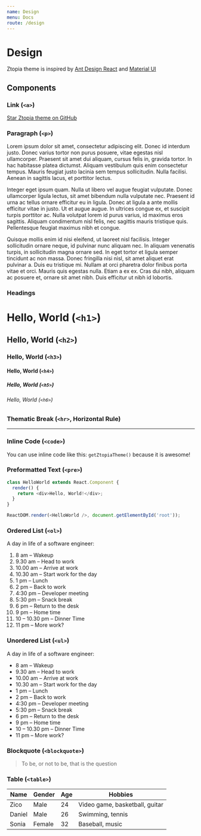 ```yaml
---
name: Design
menu: Docs
route: /design
---
```


# Design

Ztopia theme is inspired by [Ant Design React](https://ant.design/docs/react/introduce) and [Material UI](https://material-ui.com/)

## Components

### Link (`<a>`)

[Star Ztopia theme on GitHub](https://github.com/zicodeng)

### Paragraph (`<p>`)

Lorem ipsum dolor sit amet, consectetur adipiscing elit. Donec id interdum justo. Donec varius tortor non purus posuere, vitae egestas nisl ullamcorper. Praesent sit amet dui aliquam, cursus felis in, gravida tortor. In hac habitasse platea dictumst. Aliquam vestibulum quis enim consectetur tempus. Mauris feugiat justo lacinia sem tempus sollicitudin. Nulla facilisi. Aenean in sagittis lacus, et porttitor lectus.

Integer eget ipsum quam. Nulla ut libero vel augue feugiat vulputate. Donec ullamcorper ligula lectus, sit amet bibendum nulla vulputate nec. Praesent id urna ac tellus ornare efficitur eu in ligula. Donec at ligula a ante mollis efficitur vitae in justo. Ut et augue augue. In ultrices congue ex, et suscipit turpis porttitor ac. Nulla volutpat lorem id purus varius, id maximus eros sagittis. Aliquam condimentum nisl felis, nec sagittis mauris tristique quis. Pellentesque feugiat maximus nibh et congue.

Quisque mollis enim id nisi eleifend, ut laoreet nisl facilisis. Integer sollicitudin ornare neque, id pulvinar nunc aliquam nec. In aliquam venenatis turpis, in sollicitudin magna ornare sed. In eget tortor et ligula semper tincidunt ac non massa. Donec fringilla nisi nisl, sit amet aliquet erat pulvinar a. Duis eu tristique mi. Nullam at orci pharetra dolor finibus porta vitae et orci. Mauris quis egestas nulla. Etiam a ex ex. Cras dui nibh, aliquam ac posuere et, ornare sit amet nibh. Duis efficitur ut nibh id lobortis.

### Headings

# Hello, World (`<h1>`)

## Hello, World (`<h2>`)

### Hello, World (`<h3>`)

#### Hello, World (`<h4>`)

##### Hello, World (`<h5>`)

###### Hello, World (`<h6>`)

### Thematic Break (`<hr>`, Horizontal Rule)

<hr />

### Inline Code (`<code>`)

You can use inline code like this: `getZtopiaTheme()` because it is awesome!

### Preformatted Text (`<pre>`)

```js
class HelloWorld extends React.Component {
  render() {
    return <div>Hello, World!</div>;
  }
}

ReactDOM.render(<HelloWorld />, document.getElementById('root'));
```

### Ordered List (`<ol>`)

A day in life of a software engineer:

1. 8 am – Wakeup
2. 9.30 am – Head to work
3. 10.00 am – Arrive at work
4. 10.30 am – Start work for the day
5. 1 pm – Lunch
6. 2 pm – Back to work
7. 4:30 pm – Developer meeting
8. 5:30 pm – Snack break
9. 6 pm – Return to the desk
10. 9 pm – Home time
11. 10 – 10.30 pm – Dinner Time
12. 11 pm – More work?

### Unordered List (`<ul>`)

A day in life of a software engineer:

- 8 am – Wakeup
- 9.30 am – Head to work
- 10.00 am – Arrive at work
- 10.30 am – Start work for the day
- 1 pm – Lunch
- 2 pm – Back to work
- 4:30 pm – Developer meeting
- 5:30 pm – Snack break
- 6 pm – Return to the desk
- 9 pm – Home time
- 10 – 10.30 pm – Dinner Time
- 11 pm – More work?

### Blockquote (`<blockquote>`)

> To be, or not to be, that is the question

### Table (`<table>`)

| Name   | Gender | Age | Hobbies                        |
| ------ | ------ | --- | ------------------------------ |
| Zico   | Male   | 24  | Video game, basketball, guitar |
| Daniel | Male   | 26  | Swimming, tennis               |
| Sonia  | Female | 32  | Baseball, music                |
